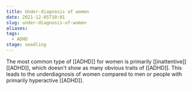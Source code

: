 ```yaml
---
title: Under-diagnosis of women
date: 2021-12-05T10:01
slug: under-diagnosis-of-women
aliases:
tags:
  - ADHD
stage: seedling
---
```


The most common type of [[ADHD]] for women is primarily [[inattentive]] [[ADHD]], which doesn't show as many obvious traits of [[ADHD]]. This leads to the underdiagnosis of women compared to men or people with primarily hyperactive [[ADHD]].

<StillGrowing />
